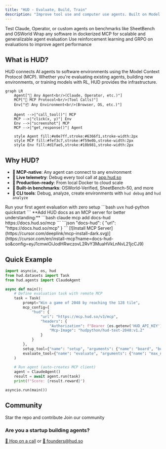 ```yaml
---
title: "HUD - Evaluate, Build, Train"
description: "Improve tool use and computer use agents. Built on Model Context Protocol."
---
```


<CardGroup cols={3}>
<Card title="I want to evaluate agents" icon="robot" href="/evaluate-agents">
  Test Claude, Operator, or custom agents on benchmarks like SheetBench and OSWorld
</Card>

<Card title="I want to build environments" icon="cube" href="/build-environments">
  Wrap any software in dockerized MCP for scalable and generalizable agent evaluation
</Card>

<Card title="I want to train agents" icon="brain" href="/train-agents">
  Use reinforcement learning and GRPO on evaluations to improve agent performance
</Card>
</CardGroup>

## What is HUD?

HUD connects AI agents to software environments using the Model Context Protocol (MCP). Whether you're evaluating existing agents, building new environments, or training models with RL, HUD provides the infrastructure.

```mermaid
graph LR
    Agent["🤖 Any Agent<br/>(Claude, Operator, etc.)"]
    MCP["🔌 MCP Protocol<br/>(Tool Calls)"]
    Env["📦 Any Environment<br/>(Browser, OS, etc.)"]
    
    Agent -->|"call_tool()"| MCP
    MCP -->|"click(x, y)"| Env
    Env -->|"screenshot"| MCP
    MCP -->|"get_response()"| Agent
    
    style Agent fill:#e0e7ff,stroke:#6366f1,stroke-width:2px
    style MCP fill:#fef3c7,stroke:#f59e0b,stroke-width:2px
    style Env fill:#d1fae5,stroke:#10b981,stroke-width:2px
```

## Why HUD?

- **🔌 MCP-native**: Any agent can connect to any environment
- **📡 Live telemetry**: Debug every tool call at [app.hud.so](https://app.hud.so)
- **🚀 Production-ready**: From local Docker to cloud scale
- **🎯 Built-in benchmarks**: OSWorld-Verified, SheetBench-50, and more
- **🔧 CLI tools**: Debug, analyze, create environments with `hud debug` and `hud analyze`

<CardGroup cols={2}>
<Card title="3-minute quickstart" icon="bolt" href="/quickstart">
  Run your first agent evaluation with zero setup
</Card>

<Card title="Clone starter project" icon="code-branch">
  ```bash
  uvx hud-python quickstart
  ```
</Card>
</CardGroup>

<Card title="Using an AI assistant?" icon="sparkles">
**Add HUD docs as an MCP server for better understanding:**

<Tabs>
  <Tab title="Claude">
    ```bash
    claude mcp add docs-hud https://docs.hud.so/mcp
    ```
  </Tab>
  <Tab title="Cursor">
    ```json
    "docs-hud": {
      "url": "https://docs.hud.so/mcp"
    }
    ```
     [![Install MCP Server](https://cursor.com/deeplink/mcp-install-dark.svg)](https://cursor.com/en/install-mcp?name=docs-hud-so&config=eyJ1cmwiOiJodHRwczovL2RvY3MuaHVkLnNvL21jcCJ9)
  </Tab>
</Tabs>
</Card>

## Quick Example

```python
import asyncio, os, hud
from hud.datasets import Task
from hud.agents import ClaudeAgent

async def main():
    # Define evaluation task with remote MCP
    task = Task(
        prompt="Win a game of 2048 by reaching the 128 tile",
        mcp_config={
            "hud": {
                "url": "https://mcp.hud.so/v3/mcp",
                "headers": {
                    "Authorization": f"Bearer {os.getenv('HUD_API_KEY')}",
                    "Mcp-Image": "hudpython/hud-text-2048:v1.2"
                }
            }
        },
        setup_tool={"name": "setup", "arguments": {"name": "board", "board_size": 4}},
        evaluate_tool={"name": "evaluate", "arguments": {"name": "max_number", "target": 128}}
    )
    
    # Run agent (auto-creates MCP client)
    agent = ClaudeAgent()
    result = await agent.run(task)
    print(f"Score: {result.reward}")

asyncio.run(main())
```

## Community

<CardGroup cols={2}>
<Card title="GitHub" icon="github" href="https://github.com/hud-evals/hud-python">
  Star the repo and contribute
</Card>

<Card title="Discord" icon="discord" href="https://discord.gg/hud-evals">
  Join our community
</Card>
</CardGroup>

### Are you a startup building agents?

[📅 Hop on a call](https://cal.com/jay-ram-z6st6w/demo) or [📧 founders@hud.so](mailto:founders@hud.so)

